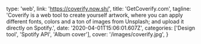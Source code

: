   type: 'web',
  link: 'https://coverify.now.sh/',
  title: 'GetCoverify.com',
  tagline:
    'Coverify is a web tool to create yourself artwork, where you can apply different fonts, colors and a ton of images from Unsplash; and upload it directly on Spotify.',
  date: '2020-04-01T15:06:01.607Z',
  categories: ['Design tool', 'Spotify API', 'Album cover'],
  cover: '/images/coverify.jpg',
}
